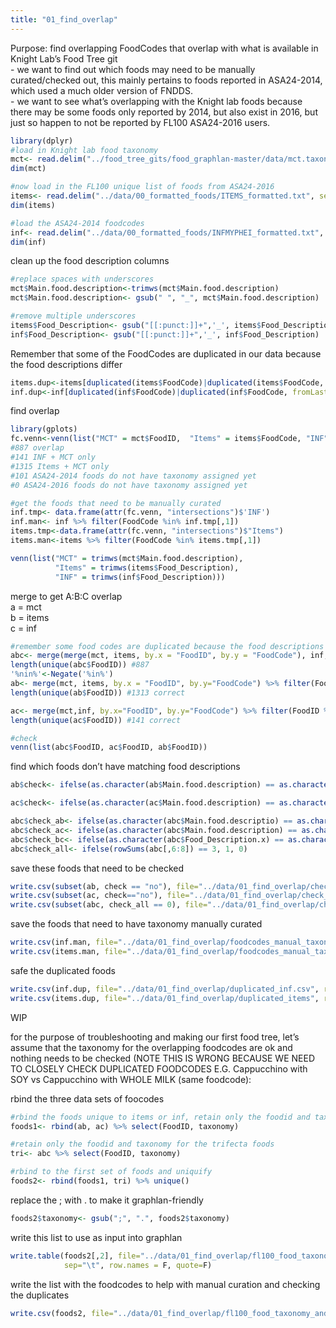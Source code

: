 ```yaml
---
title: "01_find_overlap"
---
```

Purpose: find overlapping FoodCodes that overlap with what is available in Knight Lab's Food Tree git    
- we want to find out which foods may need to be manually curated/checked out, this mainly pertains to foods reported in ASA24-2014, which used a much older version of FNDDS.   
- we want to see what's overlapping with the Knight lab foods because there may be some foods only reported by 2014, but also exist in 2016, but just so happen to not be reported by FL100 ASA24-2016 users.     

```r
library(dplyr)
#load in Knight lab food taxonomy
mct<- read.delim("../food_tree_gits/food_graphlan-master/data/mct.taxonomy.txt", sep="\t")
dim(mct)

#now load in the FL100 unique list of foods from ASA24-2016
items<- read.delim("../data/00_formatted_foods/ITEMS_formatted.txt", sep="\t")
dim(items)

#load the ASA24-2014 foodcodes
inf<- read.delim("../data/00_formatted_foods/INFMYPHEI_formatted.txt", sep="\t")
dim(inf)
```

clean up the food description columns
```r
#replace spaces with underscores
mct$Main.food.description<-trimws(mct$Main.food.description)
mct$Main.food.description<- gsub(" ", "_", mct$Main.food.description)

#remove multiple underscores
items$Food_Description<- gsub("[[:punct:]]+",'_', items$Food_Description)
inf$Food_Description<- gsub("[[:punct:]]+",'_', inf$Food_Description)

```


Remember that some of the FoodCodes are duplicated in our data because the food descriptions differ
```r
items.dup<-items[duplicated(items$FoodCode)|duplicated(items$FoodCode, fromLast=TRUE),]
inf.dup<-inf[duplicated(inf$FoodCode)|duplicated(inf$FoodCode, fromLast=TRUE),]

```


find overlap  
```r
library(gplots)
fc.venn<-venn(list("MCT" = mct$FoodID,  "Items" = items$FoodCode, "INF" = inf$FoodCode))
#887 overlap 
#141 INF + MCT only 
#1315 Items + MCT only
#101 ASA24-2014 foods do not have taxonomy assigned yet
#0 ASA24-2016 foods do not have taxonomy assigned yet 

#get the foods that need to be manually curated
inf.tmp<- data.frame(attr(fc.venn, "intersections")$'INF')
inf.man<- inf %>% filter(FoodCode %in% inf.tmp[,1])
items.tmp<-data.frame(attr(fc.venn, "intersections")$"Items")
items.man<-items %>% filter(FoodCode %in% items.tmp[,1])

venn(list("MCT" = trimws(mct$Main.food.description),  
          "Items" = trimws(items$Food_Description), 
          "INF" = trimws(inf$Food_Description)))


```

merge to get A:B:C overlap  
a = mct   
b = items  
c = inf  
```r
#remember some food codes are duplicated because the food descriptions differ
abc<- merge(merge(mct, items, by.x = "FoodID", by.y = "FoodCode"), inf, by.x= "FoodID", by.y="FoodCode")
length(unique(abc$FoodID)) #887
'%nin%'<-Negate('%in%')
ab<- merge(mct, items, by.x = "FoodID", by.y="FoodCode") %>% filter(FoodID %nin% inf$FoodCode)
length(unique(ab$FoodID)) #1313 correct

ac<- merge(mct,inf, by.x="FoodID", by.y="FoodCode") %>% filter(FoodID %nin% items$FoodCode)
length(unique(ac$FoodID)) #141 correct

#check
venn(list(abc$FoodID, ac$FoodID, ab$FoodID))
```

find which foods don't have matching food descriptions
```r
ab$check<- ifelse(as.character(ab$Main.food.description) == as.character(ab$Food_Description),"yes", "no")

ac$check<- ifelse(as.character(ac$Main.food.description) == as.character(ac$Food_Description),"yes", "no")

abc$check_ab<- ifelse(as.character(abc$Main.food.descriptio) == as.character(abc$Food_Description.x), 1, 0)
abc$check_ac<- ifelse(as.character(abc$Main.food.description) == as.character(abc$Food_Description.y), 1, 0)
abc$check_bc<- ifelse(as.character(abc$Food_Description.x) == as.character(abc$Food_Description.y), 1, 0)
abc$check_all<- ifelse(rowSums(abc[,6:8]) == 3, 1, 0)
```

save these foods that need to be checked
```r
write.csv(subset(ab, check == "no"), file="../data/01_find_overlap/check_mct_items.csv", row.names=F)
write.csv(subset(ac, check=="no"), file="../data/01_find_overlap/check_mct_infmyphei.csv", row.names=F)
write.csv(subset(abc, check_all == 0), file="../data/01_find_overlap/check_mct_items_infmyphei.csv", row.names=F)
```

save the foods that need to have taxonomy manually curated   
```r
write.csv(inf.man, file="../data/01_find_overlap/foodcodes_manual_taxonomy_inf.csv", row.names=F)
write.csv(items.man, file="../data/01_find_overlap/foodcodes_manual_taxonomy_items.csv", row.names=F)
```

safe the duplicated foods
```r
write.csv(inf.dup, file="../data/01_find_overlap/duplicated_inf.csv", row.names=F)
write.csv(items.dup, file="../data/01_find_overlap/duplicated_items", row.names=F)
```


######### WIP ########## 

for the purpose of troubleshooting and making our first food tree, let's assume that the taxonomy for the overlapping foodcodes are ok and nothing needs to be checked (NOTE THIS IS WRONG BECAUSE WE NEED TO CLOSELY CHECK DUPLICATED FOODCODES E.G. Cappucchino with SOY vs Cappucchino with WHOLE MILK (same foodcode):   

rbind the three data sets of foocodes   
```r
#rbind the foods unique to items or inf, retain only the foodid and taxonomy
foods1<- rbind(ab, ac) %>% select(FoodID, taxonomy)

#retain only the foodid and taxonomy for the trifecta foods
tri<- abc %>% select(FoodID, taxonomy)

#rbind to the first set of foods and uniquify 
foods2<- rbind(foods1, tri) %>% unique()
```

replace the ; with . to make it graphlan-friendly
```r
foods2$taxonomy<- gsub(";", ".", foods2$taxonomy)
```

write this list to use as input into graphlan 
```r
write.table(foods2[,2], file="../data/01_find_overlap/fl100_food_taxonomy_PRACTICE.txt", 
            sep="\t", row.names = F, quote=F)
```

write the list with the foodcodes to help with manual curation and checking the duplicates  
```r
write.csv(foods2, file="../data/01_find_overlap/fl100_food_taxonomy_and_FoodCodes.csv", row.names=F )
```

